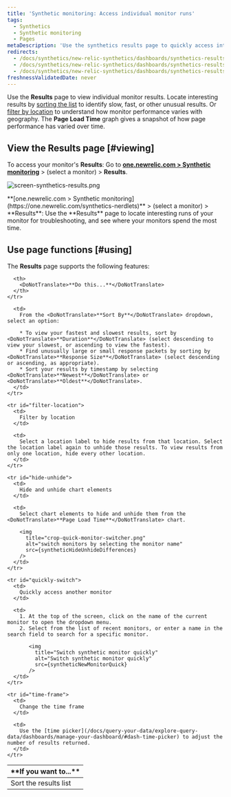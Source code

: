 ```yaml
---
title: 'Synthetic monitoring: Access individual monitor runs'
tags:
  - Synthetics
  - Synthetic monitoring
  - Pages
metaDescription: 'Use the synthetics results page to quickly access interesting monitor results, and to sort your results by location and performance.'
redirects:
  - /docs/synthetics/new-relic-synthetics/dashboards/synthetics-results-dashboard
  - /docs/synthetics/new-relic-synthetics/dashboards/synthetics-results-dashboard-access-individual-monitor-runs
  - /docs/synthetics/new-relic-synthetics/dashboards/synthetics-results-access-individual-monitor-runs
freshnessValidatedDate: never
---
```





Use the <DoNotTranslate>**Results**</DoNotTranslate> page to view individual monitor results. Locate interesting results by [sorting the list](#sort-list) to identify slow, fast, or other unusual results. Or [filter by location](#filter-location) to understand how monitor performance varies with geography. The <DoNotTranslate>**Page Load Time**</DoNotTranslate> graph gives a snapshot of how page performance has varied over time.

## View the Results page [#viewing]

To access your monitor's <DoNotTranslate>**Results**</DoNotTranslate>: Go to <DoNotTranslate>**[one.newrelic.com > Synthetic monitoring](https://one.newrelic.com/synthetics-nerdlets)**</DoNotTranslate> > (select a monitor) > <DoNotTranslate>**Results**</DoNotTranslate>.

<img
  title="screen-synthetics-results.png"
  alt="screen-synthetics-results.png"
  src={syntheticResultsPage}
/>

<figcaption>
  <DoNotTranslate>**[one.newrelic.com > Synthetic monitoring](https://one.newrelic.com/synthetics-nerdlets)**</DoNotTranslate> > (select a monitor) > <DoNotTranslate>**Results**</DoNotTranslate>: Use the <DoNotTranslate>**Results**</DoNotTranslate> page to locate interesting runs of your monitor for troubleshooting, and see where your monitors spend the most time.
</figcaption>

## Use page functions [#using]

The <DoNotTranslate>**Results**</DoNotTranslate> page supports the following features:

<table>
  <thead>
    <tr>
      <th width={200}>
        <DoNotTranslate>**If you want to...**</DoNotTranslate>
      </th>

      <th>
        <DoNotTranslate>**Do this...**</DoNotTranslate>
      </th>
    </tr>
  </thead>

  <tbody>
    <tr id="sort-list">
      <td>
        Sort the results list
      </td>

      <td>
        From the <DoNotTranslate>**Sort By**</DoNotTranslate> dropdown, select an option:

        * To view your fastest and slowest results, sort by <DoNotTranslate>**Duration**</DoNotTranslate> (select descending to view your slowest, or ascending to view the fastest).
        * Find unusually large or small response packets by sorting by <DoNotTranslate>**Response Size**</DoNotTranslate> (select descending or ascending, as appropriate).
        * Sort your results by timestamp by selecting <DoNotTranslate>**Newest**</DoNotTranslate> or <DoNotTranslate>**Oldest**</DoNotTranslate>.
      </td>
    </tr>

    <tr id="filter-location">
      <td>
        Filter by location
      </td>

      <td>
        Select a location label to hide results from that location. Select the location label again to unhide those results. To view results from only one location, hide every other location.
      </td>
    </tr>

    <tr id="hide-unhide">
      <td>
        Hide and unhide chart elements
      </td>

      <td>
        Select chart elements to hide and unhide them from the <DoNotTranslate>**Page Load Time**</DoNotTranslate> chart.

        <img
          title="crop-quick-monitor-switcher.png"
          alt="switch monitors by selecting the monitor name"
          src={syntheticHideUnhideDifferences}
        />
      </td>
    </tr>

    <tr id="quickly-switch">
      <td>
        Quickly access another monitor
      </td>

      <td>
        1. At the top of the screen, click on the name of the current monitor to open the dropdown menu.
        2. Select from the list of recent monitors, or enter a name in the search field to search for a specific monitor.

           <img
             title="Switch synthetic monitor quickly"
             alt="Switch synthetic monitor quickly"
             src={syntheticNewMonitorQuick}
           />
      </td>
    </tr>

    <tr id="time-frame">
      <td>
        Change the time frame
      </td>

      <td>
        Use the [time picker](/docs/query-your-data/explore-query-data/dashboards/manage-your-dashboard/#dash-time-picker) to adjust the number of results returned.
      </td>
    </tr>
  </tbody>
</table>
